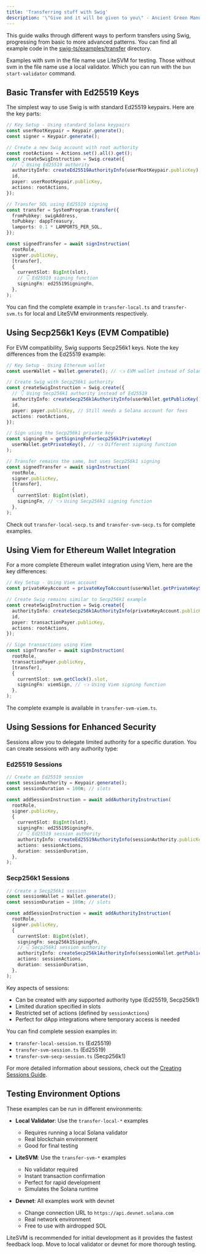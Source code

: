 ```yaml
---
title: 'Transferring stuff with Swig'
description: '\"Give and it will be given to you\" - Ancient Green Manuscripts'
---
```


This guide walks through different ways to perform transfers using Swig, progressing from basic to more advanced patterns.
You can find all example code in the [swig-ts/examples/transfer](https://github.com/swig-wallet/swig/tree/main/swig-ts/examples/transfer) directory.

<Tip>Examples with svm in the file name use LiteSVM for testing. Those without svm in the file name use a local validator. Which you can run with the `bun start-validator` command.</Tip>

## Basic Transfer with Ed25519 Keys

The simplest way to use Swig is with standard Ed25519 keypairs. Here are the key parts:

```typescript
// Key Setup - Using standard Solana keypairs
const userRootKeypair = Keypair.generate();
const signer = Keypair.generate();

// Create a new Swig account with root authority
const rootActions = Actions.set().all().get();
const createSwigInstruction = Swig.create({
  // 👇 Using Ed25519 authority
  authorityInfo: createEd25519AuthorityInfo(userRootKeypair.publicKey),
  id,
  payer: userRootKeypair.publicKey,
  actions: rootActions,
});

// Transfer SOL using Ed25519 signing
const transfer = SystemProgram.transfer({
  fromPubkey: swigAddress,
  toPubkey: dappTreasury,
  lamports: 0.1 * LAMPORTS_PER_SOL,
});

const signedTransfer = await signInstruction(
  rootRole,
  signer.publicKey,
  [transfer],
  {
    currentSlot: BigInt(slot),
    // 👇 Ed25519 signing function
    signingFn: ed25519SigningFn,
  },
);
```

You can find the complete example in `transfer-local.ts` and `transfer-svm.ts` for local and LiteSVM environments respectively.

## Using Secp256k1 Keys (EVM Compatible)

For EVM compatibility, Swig supports Secp256k1 keys. Note the key differences from the Ed25519 example:

```typescript
// Key Setup - Using Ethereum wallet
const userWallet = Wallet.generate(); // 👈 EVM wallet instead of Solana Keypair

// Create Swig with Secp256k1 authority
const createSwigInstruction = Swig.create({
  // 👇 Using Secp256k1 authority instead of Ed25519
  authorityInfo: createSecp256k1AuthorityInfo(userWallet.getPublicKey()),
  id,
  payer: payer.publicKey, // Still needs a Solana account for fees
  actions: rootActions,
});

// Sign using the Secp256k1 private key
const signingFn = getSigningFnForSecp256k1PrivateKey(
  userWallet.getPrivateKey(), // 👈 Different signing function
);

// Transfer remains the same, but uses Secp256k1 signing
const signedTransfer = await signInstruction(
  rootRole,
  signer.publicKey,
  [transfer],
  {
    currentSlot: BigInt(slot),
    signingFn, // 👈 Using Secp256k1 signing function
  },
);
```

Check out `transfer-local-secp.ts` and `transfer-svm-secp.ts` for complete examples.

## Using Viem for Ethereum Wallet Integration

For a more complete Ethereum wallet integration using Viem, here are the key differences:

```typescript
// Key Setup - Using Viem account
const privateKeyAccount = privateKeyToAccount(userWallet.getPrivateKeyString());

// Create Swig remains similar to Secp256k1 example
const createSwigInstruction = Swig.create({
  authorityInfo: createSecp256k1AuthorityInfo(privateKeyAccount.publicKey),
  id,
  payer: transactionPayer.publicKey,
  actions: rootActions,
});

// Sign transactions using Viem
const signTransfer = await signInstruction(
  rootRole,
  transactionPayer.publicKey,
  [transfer],
  {
    currentSlot: svm.getClock().slot,
    signingFn: viemSign, // 👈 Using Viem signing function
  },
);
```

The complete example is available in `transfer-svm-viem.ts`.

## Using Sessions for Enhanced Security

Sessions allow you to delegate limited authority for a specific duration. You can create sessions with any authority type:

### Ed25519 Sessions

```typescript
// Create an Ed25519 session
const sessionAuthority = Keypair.generate();
const sessionDuration = 100n; // slots

const addSessionInstruction = await addAuthorityInstruction(
  rootRole,
  signer.publicKey,
  {
    currentSlot: BigInt(slot),
    signingFn: ed25519SigningFn,
    // 👇 Ed25519 session authority
    authorityInfo: createEd25519AuthorityInfo(sessionAuthority.publicKey),
    actions: sessionActions,
    duration: sessionDuration,
  },
);
```

### Secp256k1 Sessions

```typescript
// Create a Secp256k1 session
const sessionWallet = Wallet.generate();
const sessionDuration = 100n; // slots

const addSessionInstruction = await addAuthorityInstruction(
  rootRole,
  signer.publicKey,
  {
    currentSlot: BigInt(slot),
    signingFn: secp256k1SigningFn,
    // 👇 Secp256k1 session authority
    authorityInfo: createSecp256k1AuthorityInfo(sessionWallet.getPublicKey()),
    actions: sessionActions,
    duration: sessionDuration,
  },
);
```

Key aspects of sessions:
- Can be created with any supported authority type (Ed25519, Secp256k1)
- Limited duration specified in slots
- Restricted set of actions (defined by `sessionActions`)
- Perfect for dApp integrations where temporary access is needed

You can find complete session examples in:
- `transfer-local-session.ts` (Ed25519)
- `transfer-svm-session.ts` (Ed25519)
- `transfer-svm-secp-session.ts` (Secp256k1)

For more detailed information about sessions, check out the [Creating Sessions Guide](../guides/sessions).

## Testing Environment Options

These examples can be run in different environments:

- **Local Validator**: Use the `transfer-local-*` examples
  - Requires running a local Solana validator
  - Real blockchain environment
  - Good for final testing

- **LiteSVM**: Use the `transfer-svm-*` examples
  - No validator required
  - Instant transaction confirmation
  - Perfect for rapid development
  - Simulates the Solana runtime

- **Devnet**: All examples work with devnet
  - Change connection URL to `https://api.devnet.solana.com`
  - Real network environment
  - Free to use with airdropped SOL

LiteSVM is recommended for initial development as it provides the fastest feedback loop. Move to local validator or devnet for more thorough testing.
